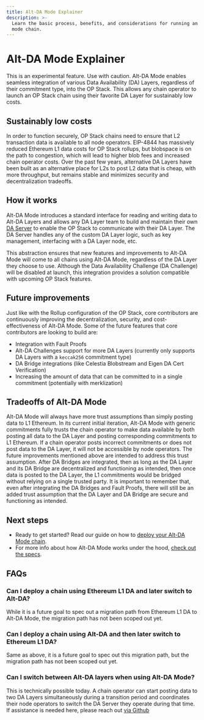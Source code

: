 ```yaml
---
title: Alt-DA Mode Explainer
description: >-
  Learn the basic process, benefits, and considerations for running an Alt-DA
  mode chain.
---
```


# Alt-DA Mode Explainer

<Warning>This is an experimental feature. Use with caution.</Warning>
Alt-DA Mode enables seamless integration of various Data Availability (DA) Layers, regardless of their commitment type, into the OP Stack. This allows any chain operator to launch an OP Stack chain using their favorite DA Layer for sustainably low costs.

## Sustainably low costs

In order to function securely, OP Stack chains need to ensure that L2 transaction data is available to all node operators. EIP-4844 has massively reduced Ethereum L1 data costs for OP Stack rollups, but blobspace is on the path to congestion, which will lead to higher blob fees and increased chain operator costs. 
Over the past few years, alternative DA Layers have been built as an alternative place for L2s to post L2 data that is cheap, with more throughput, but remains stable and minimizes security and decentralization tradeoffs.

## How it works

Alt-DA Mode introduces a standard interface for reading and writing data to Alt-DA Layers and allows any DA Layer team to build and maintain their own [DA Server](https://specs.optimism.io/experimental/alt-da.html?utm_source=op-docs&utm_medium=docs#da-server) to enable the OP Stack to communicate with their DA Layer. The DA Server handles any of the custom DA Layer logic, such as key management, interfacing with a DA Layer node, etc.

This abstraction ensures that new features and improvements to Alt-DA Mode will come to all chains using Alt-DA Mode, regardless of the DA Layer they choose to use.
Although the Data Availability Challenge (DA Challenge) will be disabled at launch, this integration provides a solution compatible with upcoming OP Stack features.

## Future improvements

Just like with the Rollup configuration of the OP Stack, core contributors are continuously improving the decentralization, security, and cost-effectiveness of Alt-DA Mode. Some of the future features that core contributors are looking to build are:

*   Integration with Fault Proofs
*   Alt-DA Challenges support for more DA Layers (currently only supports DA Layers with a `keccak256` commitment type)
*   DA Bridge integrations (like Celestia Blobstream and Eigen DA Cert Verification)
*   Increasing the amount of data that can be committed to in a single commitment (potentially with merklization)

## Tradeoffs of Alt-DA Mode

Alt-DA Mode will always have more trust assumptions than simply posting data to L1 Ethereum. In its current initial iteration, Alt-DA Mode with generic commitments fully trusts the chain operator to make data available by both posting all data to the DA Layer and posting corresponding commitments to L1 Ethereum. If a chain operator posts incorrect commitments or does not post data to the DA Layer, it will not be accessible by node operators. The future improvements mentioned above are intended to address this trust assumption. After DA Bridges are integrated, then as long as the DA Layer and its DA Bridge are decentralized and functioning as intended, then once data is posted to the DA Layer, the L1 commitments would be bridged without relying on a single trusted party. It is important to remember that, even after integrating the DA Bridges and Fault Proofs, there will still be an added trust assumption that the DA Layer and DA Bridge are secure and functioning as intended. 

## Next steps

*   Ready to get started? Read our guide on how to [deploy your Alt-DA Mode chain](/operators/chain-operators/features/alt-da-mode).
*   For more info about how Alt-DA Mode works under the hood, [check out the specs](https://specs.optimism.io/experimental/alt-da.html?utm_source=op-docs&utm_medium=docs).

## FAQs

### Can I deploy a chain using Ethereum L1 DA and later switch to Alt-DA?

While it is a future goal to spec out a migration path from Ethereum L1 DA to Alt-DA Mode, the migration path has not been scoped out yet.

### Can I deploy a chain using Alt-DA and then later switch to Ethereum L1 DA?

Same as above, it is a future goal to spec out this migration path, but the migration path has not been scoped out yet.

### Can I switch between Alt-DA layers when using Alt-DA Mode?

This is technically possible today. A chain operator can start posting data to two DA Layers simultaneously during a transition period and coordinates their node operators to switch the DA Server they operate during that time. 
If assistance is needed here, please reach out [via Github](https://github.com/ethereum-optimism/developers/discussions)
